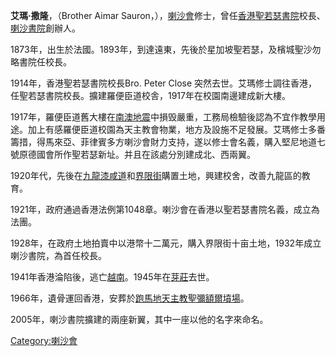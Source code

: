 '''艾瑪·撒隆'''，（Brother Aimar Sauron，{{bd|1873年||1945年}}），[[喇沙會|喇沙會]]修士，曾任[[香港|香港]][[聖若瑟書院|聖若瑟書院]]校長、[[喇沙書院|喇沙書院]]創辦人。

1873年，出生於法國。1893年，到達遠東，先後於星加坡聖若瑟，及檳城聖沙勿略書院任校長。

1914年，香港聖若瑟書院校長Bro. Peter Close 突然去世。艾瑪修士調往香港，任聖若瑟書院校長。擴建羅便臣道校舎，1917年在校園南邊建成新大樓。

1917年，羅便臣道舊大樓在[[南澳地震|南澳地震]]中損毁嚴重，工務局檢驗後認為不宜作教學用途。加上有感羅便臣道校園為天主教會物業，地方及設施不足發展。艾瑪修士多番籌措，得馬來亞、菲律賓多方喇沙會財力支持，遂以修士會名義，購入堅尼地道七號原德國會所作聖若瑟新址。并且在該處分別建成北、西兩翼。

1920年代，先後在[[九龍|九龍]][[漆咸道|漆咸道]]和[[界限街|界限街]]購置土地，興建校舍，改善九龍區的教育。

1921年，政府通過香港法例第1048章。喇沙會在香港以聖若瑟書院名義，成立為法團。

1928年，在政府土地拍賣中以港幣十二萬元，購入界限街十亩土地，1932年成立喇沙書院，為首任校長。


1941年香港淪陷後，逃亡[[越南|越南]]。1945年在[[芽莊|芽莊]]去世。

1966年，遺骨運回香港，安葬於[[跑馬地天主教聖彌額爾墳場|跑馬地天主教聖彌額爾墳場]]。

2005年，喇沙書院擴建的兩座新翼，其中一座以他的名字來命名。

{{HK-bio-stub}}
[[Category:喇沙會|Category:喇沙會]]